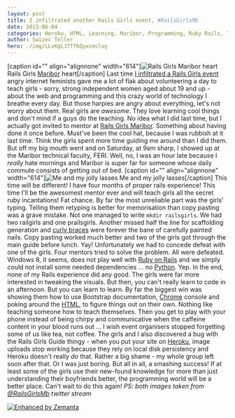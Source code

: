 ```yaml
---
layout: post
title: I infiltrated another Rails Girls event, #RailsGirlsMb
date: 2013-06-04
categories: Heroku, HTML, Learning, Maribor, Programming, Ruby Rails, Travel + Events
author: Swizec Teller
hero: ./img/LLvKgLJ7Tf6Qyxcmcloy
---
```


\[caption id="" align="alignnone" width="614"]![Rails Girls Maribor heart](./img/LLvKgLJ7Tf6Qyxcmcloy "Rails Girls Maribor heart") Rails Girls [Maribor](<http://maps.google.com/maps?ll=46.55,15.65&spn=1.0,1.0&q=46.55,15.65 (Maribor)&t=h> "Maribor") heart\[/caption] Last time [I infiltrated a Rails Girls event](http://swizec.com/blog/i-infiltrated-railsgirlsj-heres-what-it-was-like/swizec/5717) angry internet feminists gave me a lot of flak about volunteering a day to teach girls - sorry, strong independent women aged about 19 and up - about the web and programming and this crazy world of technology I breathe every day. But those harpies are angry about everything, let's not worry about them. Real girls are _awesome_. They love learning cool things and don't mind if a guys do the teaching. No idea what I did last time, but I actually got invited to mentor at [Rails Girls Maribor](http://railsgirls.com/maribor). Something about having done it once before. Must've been the cool hat, because I was rubbish at it last time. Think the girls spent more time guiding me around than I did them. But off my big mouth went and on Saturday, at 9am sharp, I showed up at the Maribor technical faculty, FERI. Well, no, I was an hour late because I _really_ hate mornings and Maribor is super far for someone whose daily commute consists of getting out of bed. \[caption id="" align="alignnone" width="614"]![Me and my jolly lasses](./img/3k8emjdYSw6hNpMPrreU "Me and my jolly lasses") Me and my jolly lasses\[/caption] This time will be different! I have four months of proper rails experience! This time I'll be the awesomest mentor ever and will teach girls all the secret ruby incantations! Fat chance. By far the most unreliable part was the girls' typing. Telling them retyping is better for memorisation than copy pasting was a grave mistake. Not one managed to write `mkdir railsgirls`. We had two railgirls and one prailsgirls. Another missed half the line for scaffolding generation and [curly braces](http://en.wikipedia.org/wiki/Bracket "Bracket") were forever the bane of carefully painted nails. Copy pasting worked much better and two of the girls got through the main guide before lunch. Yay! Unfortunately we had to concede defeat with one of the girls. Four mentors tried to solve the problem. All were defeated. Windows 8, it seems, does not play well with [Ruby on Rails](http://rubyonrails.org "Ruby on Rails") and we simply could not install some needed dependencies ... no [Python](http://www.python.org/ "Python (programming language)"). Yep. In the end, none of my Rails experience did any good. The girls were far more interested in tweaking the visuals. But then, you can't really learn to code in an afternoon. But you can learn to learn. By far the biggest win was showing them how to use Bootstrap documentation, [Chrome](http://www.google.com/chrome "Google Chrome") console and poking around the [HTML](http://en.wikipedia.org/wiki/HTML "HTML"), to figure things out on their own. Nothing like teaching someone how to teach themselves. Then you get to play with your phone instead of being chirpy and communicative when the caffeine content in your blood runs out ... I wish event organisers stopped forgetting some of us like tea, not coffee. The girls and I also discovered a bug with the Rails Girls Guide thingy - when you put your site on [Heroku](http://www.heroku.com/ "Heroku"), image uploads stop working because they rely on local disk persistency and Heroku doesn't really _do_ that. Rather a big shame - my whole group left soon after that. Or I was just boring. But all in all, a smashing success! If at least some of the girls use their new-found knowledge for more than just understanding their boyfriends better, the programming world will be a better place. Can't wait to do this again! _PS: both images taken from [@RailsGirlsMb](https://twitter.com/railsgirlsmb) twitter stream_

[![Enhanced by Zemanta](http://img.zemanta.com/zemified_e.png?x-id=c3911d06-d977-4af7-b647-35b517979806)](http://www.zemanta.com/?px "Enhanced by Zemanta")

